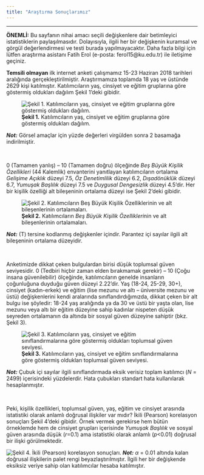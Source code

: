 ```yaml
---
title: "Araştırma Sonuçlarımız"
---
```


---

<b>ÖNEMLİ:</b> Bu sayfanın nihai amacı seçili değişkenlere dair betimleyici istatistiklerin paylaşılmasıdır. Dolayısıyla, ilgili her bir değişkenin kuramsal ve görgül değerlendirmesi ve testi burada yapılmayacaktır. Daha fazla bilgi için lütfen araştırma asistanı Fatih Erol (e-posta: ferol15@ku.edu.tr) ile iletişime geçiniz.

<b>Temsili olmayan</b>  ilk internet anketi çalışmamız 15-23 Haziran 2018 tarihleri aralığında gerçekleştirilmiştir. Araştırmamıza toplamda 18 yaş ve üstünde 2629 kişi katılmıştır. Katılımcıların yaş, cinsiyet ve eğitim gruplarına göre göstermiş oldukları dağılım Şekil 1’deki gibidir.

![<b>Şekil 1.</b> Katılımcıların yaş, cinsiyet ve eğitim gruplarına göre göstermiş oldukları dağılım.](table.png)

<b><i>Not:</i></b> Görsel amaçlar için yüzde değerleri virgülden sonra 2 basamağa indirilmiştir. 

<br>

0 (Tamamen yanlış) – 10 (Tamamen doğru) ölçeğinde <i>Beş Büyük Kişilik Özellikleri</i> (44 Kalemlik) envanterini yanıtlayan katılımcıların ortalama <i>Gelişime Açıklık</i> düzeyi 7.5, <i>Öz Denetimlilik</i> düzeyi 6.2, <i>Dışadönüklük</i> düzeyi 6.7, <i>Yumuşak Başlılık</i> düzeyi 7.5 ve <i>Duygusal Dengesizlik</i> düzeyi 4.5’dir. Her bir kişilik özelliği alt bileşeninin ortalama düzeyi ise Şekil 2’deki gibidir. 

![<b>Şekil 2.</b> Katılımcıların <i>Beş Büyük Kişilik Özellikleri</i>nin ve alt bileşenlerinin ortalamaları.](circular_plot.png)

<b><i>Not:</i></b> (T) tersine kodlanmış değişkenler içindir. Parantez içi sayılar ilgili alt bileşeninin ortalama düzeyidir. 

<br>

Anketimizde dikkat çeken bulgulardan birisi düşük toplumsal güven seviyesidir. 0 (Tedbiri hiçbir zaman elden bırakmamak gerekir) – 10 (Çoğu insana güvenilebilir) ölçeğinde, katılımcıların genelde insanların çoğunluğuna duyduğu güven düzeyi 2.22’dir. Yaş (18-24, 25-29, 30+), cinsiyet (kadın-erkek) ve eğitim (lise mezunu ve altı – üniversite mezunu ve üstü) değişkenlerini kendi aralarında sınıflandırdığımızda, dikkat çeken bir alt bulgu ise şöyledir: 18-24 yaş aralığında ya da 30 ve üstü bir yaşta olan, lise mezunu veya altı bir eğitim düzeyine sahip kadınlar nispeten düşük seyreden ortalamanın da altında bir sosyal güven düzeyine sahiptir (bkz. Şekil 3). 

![<b>Şekil 3.</b> Katılımcıların yaş, cinsiyet ve eğitim sınıflandırmalarına göre göstermiş oldukları toplumsal güven seviyesi.](social_trust.png)

<b><i>Not:</i></b> Çubuk içi sayılar ilgili sınıflandırmada eksik verisiz toplam katılımcı (<i>N</i> = 2499) içerisindeki yüzdelerdir. Hata çubukları standart hata kullanılarak hesaplanmıştır. 

<br>

Peki, kişilik özellikleri, toplumsal güven, yaş, eğitim ve cinsiyet arasında istatistiki olarak anlamlı doğrusal ilişkiler var mıdır? İkili (Pearson) korelasyon sonuçları Şekil 4’deki gibidir. Örnek vermek gerekirse hem bütün örneklemde hem de cinsiyet grupları içerisinde <i>Yumuşak Başlılık</i> ve sosyal güven arasında düşük (<i>r</i>=0.1) ama istatistiki olarak anlamlı (<i>p</i><0.01) doğrusal bir ilişki görülmektedir. 

![<b>Şekil 4.</b> İkili (Pearson) korelasyon sonuçları.](corr.png)
<b><i>Not:</i></b> $\alpha$ = 0.01 altında kalan doğrusal ilişkilerin palet rengi beyazlaştırılmıştır. İlgili her bir değişkende eksiksiz veriye sahip olan katılımcılar hesaba katılmıştır. 

